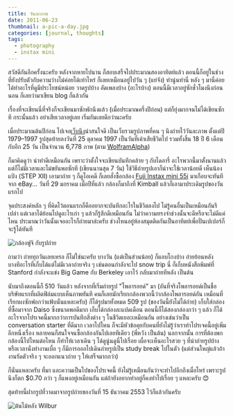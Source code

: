 ```yaml
---
title: วันละภาพ
date: 2011-06-23
thumbnail: a-pic-a-day.jpg
categories: [journal, thoughts]
tags:
  - photography
  - instax mini
---
```


สวัสดีกันอีกครั้งนะครับ หลังจากหายไปนาน ก็สอบเสร็จไปประมาณสองอาทิตย์แล้ว ตอนนี้ก็อยู่ในช่วงที่ยังปรับตัวกับความว่างไม่ค่อยได้เท่าไหร่ ก็เลยเหมือนอยู่ไปวัน ๆ (แย่จัง) ทำนู่นทำนี่ หลัง ๆ มานี่ค่อยได้ทำอะไรที่ดูมีประโยชน์หน่อย วาดรูปบ้าง อัดเพลงบ้าง (อะไรบ้าง) ตอนนี้มีเวลาอยู่ซักชั่วโมงนึงก่อนนอน ก็เลยว่ามาเขียน blog ก็แล้วกัน

เรื่องที่จะเขียนนี่ที่จริงก็จะเขียนมาซักพักนึงแล้ว (เมื่อประมาณครึ่งปีก่อน) แต่ก็ยุ่งมากจนไม่ได้เขียนซักที กระนั้นแล้ว อย่าเสียเวลาอยู่เลย เริ่มกันเลยดีกว่านะครับ

เมื่อประมาณต้นปีก่อน ไปเจอ[เว็บนึง](http://photooftheday.hughcrawford.com/)น่าสนใจดี เป็นเว็บรวมรูปภาพที่คน ๆ นึงถ่ายไว้วันละภาพ ตั้งแต่ปี 1979–1997 รูปสุดท้ายลงวันที่ 25 ตุลาคม 1997 เป็นวันที่เค้าเสียชีวิตไป รวมทั้งสิ้น 18 ปี 6 เดือน กับอีก 25 วัน เป็นจำนวน 6,778 ภาพ (ตาม [WolframAlpha](https://www.wolframalpha.com/input/?i=3%2F31%2F79+to+10%2F25%2F97))

ก็มาคิดดูว่า น่าทำดีเหมือนกัน เพราะว่าตั้งใจจะเขียนบันทึกคล้าย ๆ กับไดอารี่ อะไรพวกนี้มาตั้งนานแล้ว แต่ก็ไม่มีเวลาและไม่ขยันพอซักที (เขียนนานสุด 7 วัน) ใช้วิธีถ่ายรูปเอาก็น่าจะใช้เวลาน้อยดี เห็นน้องแป้ง (STEP XII) เอามาถ่าย ๆ ก็ดูโอเคดี ก็เลยสั่งซื้อกล้อง [Fuji Instax mini 55i](http://camera-wiki.org/wiki/Fujifilm_Instax_Mini_50) มาเกือบจะทันทีจาก eBay... วันที่ 29 มกราคม เมื่อปีที่แล้ว กล้องก็มาถึงที่ Kimball แล้วก็เอามาประเดิมรูปของวันแรกไป

จุดประสงค์หลัก ๆ ที่คิดไว้ตอนแรกก็คืออยากจะบันทึกอะไรในชีวิตลงไป ไม่รู้คนอื่นเป็นเหมือนกันรึเปล่า แต่เวลาได้ย้อนไปดูอะไรเก่า ๆ แล้วก็รู้สึกดีเหมือนกัน ไม่ว่าความทรงจำช่วงนั้นจะดีหรือจะไม่ดีแค่ไหน ประมาณว่าวันนั้นเจออะไรก็ถ่ายมาล่ะครับ ช่วงไหนอยู่ห้องสมุดติดกันเป็นอาทิตย์เพื่อปั่นเปเปอร์ก็จะรู้ได้ทันที

![กล้องฟูจิ กับรูปถ่าย](./a-pic-a-day.jpg)

ถามว่า ถ่ายทุกวันเลยเหรอ ก็ไม่ใช่นะครับ บางวัน (แต่เป็นส่วนน้อย) ก็แอบโกงบ้าง ถ่ายย้อนหลัง บางทีอะไรที่เก็บได้แต่ไม่มีเวลาถ่ายจริง ๆ เช่นตอนกำลังจะไป snow trip นี่ ก็เก็บหนังสือพิมพ์ที่ Stanford กำลังจะแข่ง Big Game กับ Berkeley เอาไว้ กลับมาถ่ายทีหลัง เป็นต้น

นับมาถึงตอนนี้ก็ 510 วันแล้ว หลังจากที่เริ่มถ่ายรูป "โพลารอยด์" มา (อันที่จริงโพลารอยด์เป็นชื่อบริษัทแรกที่ผลิตฟิล์มแบบเห็นภาพทันที คนก็เลยมักเรียกกล้องพวกนี้ว่ากล้องโพลารอยด์กัน เหมือนที่เรียกผงซักฟอกว่าแฟ้บนั่นแหละครับ) ก็ได้รูปมาทั้งหมด 509 รูป (ของวันนี้ยังไม่ได้ถ่าย) เก็บใส่กล่องที่ซื้อมาจาก Daiso ซึ่งขนาดพอดีมาก เก็บได้กล่องละแปดเดือน ตอนนี้ก็ได้สองกล่องกว่า ๆ แล้ว ก็ได้อะไรจากโปรเจคนี้มากกว่าการบันทึกสิ่งต่าง ๆ ในชีวิตเยอะเหมือนกัน อย่างเช่นว่าเป็น conversation starter ที่ดีมาก เวลาไปไหน ก็จะมีหัวข้อคุยกับคนที่ยังไม่รู้ว่าเราทำโปรเจคนี้อยู่เพิ่มอีกหนึ่งเรื่อง หลายคนก็สนใจจนซื้อกล้องกันไปเลยทีเดียว (พี่หวัง เป็นต้น) นอกจากนั้น การที่ต้องพกกล้องนี้ไปไหนต่อไหน ก็ทำให้เวลาเดิน ๆ ได้ดูนู่นดูนี่ไปเรื่อย เผื่อจะเห็นอะไรสวย ๆ ที่น่าถ่ายรูปบ้าง หรือเวลานั่งทำงานเบื่อ ๆ ก็มีการออกไปเดินถ่ายรูปเป็น study break ไปในตัว (แต่ส่วนใหญ่แล้วถ้างานรัดตัวจริง ๆ จะออกแนวถ่าย ๆ ให้เสร็จมากกว่า)

ก็นั่นแหละครับ ที่มา และความเป็นไปของโปรเจคนี้ ยังไม่รู้เหมือนกันว่าจะทำไปอีกถึงเมื่อไหร่ เพราะรูปนึงก็ตก \$0.70 กว่า ๆ ก็แพงอยู่เหมือนกัน แต่ถ้ายังอยากทำอยู่ก็คงทำไปเรื่อย ๆ แหละครับ 😊

สุดท้ายนี้ฝากรูปที่วาดมาจากรูปถ่ายของวันที่ 15 ธันวาคม 2553 ไว้ก็แล้วกันครับ

![ต้นไม้หลัง Wilbur](./trees-by-wilbur.jpg)